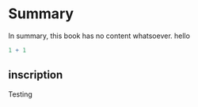 # Summary

In summary, this book has no content whatsoever. hello

```r
1 + 1
```

## inscription

Testing 